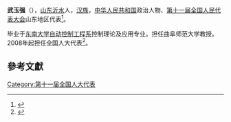 '''武玉强'''（{{bd|1962年||}}），[[山东|山东]][[沂水|沂水]]人，[[汉族|汉族]]，[[中华人民共和国|中华人民共和国]]政治人物、[[第十一届全国人民代表大会|第十一届全国人民代表大会]]山东地区代表<ref>{{cite web|author=新华网|title=第十一届全国人大代表|url=http://news.xinhuanet.com/ziliao/2008-03/03/content_7708230.htm?node=36628|publisher=新华网|accessdate=2014-01-07|archive-date=2014-01-10|archive-url=https://web.archive.org/web/20140110211415/http://news.xinhuanet.com/ziliao/2008-03/03/content_7708230.htm?node=36628|dead-url=no}}</ref>。

毕业于[[东南大学自动控制工程系|东南大学自动控制工程系]]控制理论及应用专业。担任曲阜师范大学教授。2008年起担任全国人大代表<ref>{{cite news|title=全国人大代表信息-武玉强|url= http://210.82.31.1:8084/delegate/viewDelegate.action?dbid=111319|accessdate=2013-04-05|newspaper=全国人大网|archive-url=https://web.archive.org/web/20140424094533/http://www.npc.gov.cn/delegate/viewDelegate.action?dbid=111319|archive-date=2014-04-24|dead-url=yes}}</ref>。

==參考文獻==
{{reflist}}
[[Category:第十一届全国人大代表|Category:第十一届全国人大代表]]